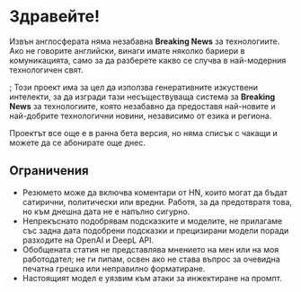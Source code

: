 
<CallToAction />

# Здравейте!

Извън англосферата няма незабавна **Breaking News** за технологиите.
Ако не говорите английски, винаги имате няколко бариери в комуникацията, само за да разберете какво се случва в най-модерния технологичен свят.

;<Callout type="info" emoji="💬">
  Този проект има за цел да използва генеративните изкуствени интелекти, за да изгради тази несъществуваща система за
  **Breaking News** за технологиите, която незабавно да предоставя най-новите и най-добрите технологични новини,
  независимо от езика и региона.
</Callout>

Проектът все още е в ранна бета версия, но няма списък с чакащи и можете да се абонирате още днес.

## Ограничения

- Резюмето може да включва коментари от HN, които могат да бъдат сатирични, политически или вредни. Работя, за да предотвратя това, но към днешна дата не е напълно сигурно.
- Непрекъснато подобрявам подсказките и моделите, не прилагаме със задна дата подобрени подсказки и прецизирани модели поради разходите на OpenAI и DeepL API.
- Обобщената статия не представлява мнението на мен или на моя работодател; не ги пипам, освен ако не става въпрос за очевидна печатна грешка или неправилно форматиране.
- Настоящият модел е уязвим към атаки за инжектиране на промпт.

